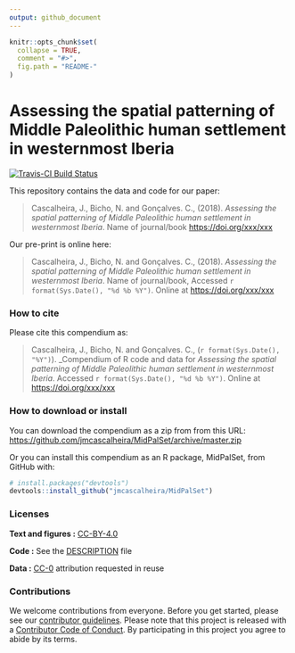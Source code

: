 ```yaml
---
output: github_document
---
```


<!-- README.md is generated from README.Rmd. Please edit that file -->

```r
knitr::opts_chunk$set(
  collapse = TRUE,
  comment = "#>",
  fig.path = "README-"
)
```

# Assessing the spatial patterning of Middle Paleolithic human settlement in westernmost Iberia

[![Travis-CI Build Status](https://travis-ci.org/jmcascalheira/MidPalSet.svg?branch=master)](https://travis-ci.org/jmcascalheira/MidPalSet)

This repository contains the data and code for our paper:

> Cascalheira, J., Bicho, N. and Gonçalves. C., (2018). _Assessing the spatial patterning of Middle Paleolithic human settlement in westernmost Iberia_. Name of journal/book <https://doi.org/xxx/xxx>

Our pre-print is online here:

> Cascalheira, J., Bicho, N. and Gonçalves. C., (2018). _Assessing the spatial patterning of Middle Paleolithic human settlement in westernmost Iberia_. Name of journal/book, Accessed `r format(Sys.Date(), "%d %b %Y")`. Online at <https://doi.org/xxx/xxx>


### How to cite

Please cite this compendium as:

> Cascalheira, J., Bicho, N. and Gonçalves. C., (`r format(Sys.Date(), "%Y")`). _Compendium of R code and data for _Assessing the spatial patterning of Middle Paleolithic human settlement in westernmost Iberia_. Accessed `r format(Sys.Date(), "%d %b %Y")`. Online at <https://doi.org/xxx/xxx>

### How to download or install

You can download the compendium as a zip from from this URL: <https://github.com/jmcascalheira/MidPalSet/archive/master.zip>

Or you can install this compendium as an R package, MidPalSet, from GitHub with:
```r
# install.packages("devtools")
devtools::install_github("jmcascalheira/MidPalSet")
```
### Licenses

**Text and figures :**  [CC-BY-4.0](http://creativecommons.org/licenses/by/4.0/)

**Code :** See the [DESCRIPTION](DESCRIPTION) file

**Data :** [CC-0](http://creativecommons.org/publicdomain/zero/1.0/) attribution requested in reuse

### Contributions

We welcome contributions from everyone. Before you get started, please see our [contributor guidelines](CONTRIBUTING.md). Please note that this project is released with a [Contributor Code of Conduct](CONDUCT.md). By participating in this project you agree to abide by its terms.

